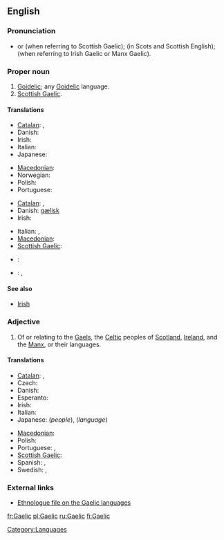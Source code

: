 {{wikipedia|dab=Gaelic}}
{{also|gaèlic}}
==English==

===Pronunciation===
* {{IPA|/gɑːlɪk/}} or {{IPA|/gælɪk/}} (when referring to Scottish Gaelic); {{IPA|/galɪk/}} (in Scots and Scottish English); {{IPA|/geɪlɪk/}} (when referring to Irish Gaelic or Manx Gaelic).
*: {{rhymes|eɪlɪk}}

===Proper noun===
{{en-proper noun}}

# [[Goidelic]]; any [[Goidelic]] language.
# [[Scottish Gaelic]].

====Translations====
{{trans-top|Goidelic}}
* [[Catalan]]: {{t-|ca|goidèlic|m}}, {{t-|ca|gaèlic|m}}
* Danish: {{t|da|gælisk}}
* Irish: {{t|ga|Gaeilis|f|xs=Irish}}
* Italian: {{t-|it|gaelico|m}}
* Japanese: {{t|ja|ゲール語|tr=gēru-go}}
{{trans-mid}}
* [[Macedonian]]: {{t|mk|гелски|m|tr=gélski}}
* Norwegian: {{t|no|gælisk}}
* Polish: {{t-|pl|celt}}
* Portuguese: {{t+|pt|gaélico|m}}
{{trans-bottom}}

{{trans-top|any Goidelic language}}
* [[Catalan]]: {{t-|ca|goidèlic|m}}, {{t-|ca|gaèlic|m}}
* Danish: [[gælisk]]
* Irish: {{t+|ga|Gaeilge|f|xs=Irish}}
{{trans-mid}}
* Italian: {{t-|it|gaelico|m}}, {{t+|it|lingua}} {{t-|it|gaelica|f}}
* [[Macedonian]]: {{t|mk|гелски|m|tr=gélski}}
* [[Scottish Gaelic]]: {{t-|gd|Gàidhlig|f|xs=Scottish Gaelic}}
{{trans-bottom}}

{{trans-see|Scottish Gaelic}}

{{checktrans}}
* {{ttbc|Spanish}}: {{t+|es|gaélico|m}}
* {{ttbc|Swedish}}: {{t-|sv|gaeliska|c}}, {{t|sv|gäliska|c}}

====See also====
* [[Irish]]

===Adjective===
{{en-adj|-}}

# Of or relating to the [[Gael]]s, the [[Celtic]] peoples of [[Scotland]], [[Ireland]], and the [[Manx]], or their languages.

====Translations====
{{trans-top|relating to the Gaels or their language}}
* [[Catalan]]: {{t-|ca|goidèlic}}, {{t-|ca|gaèlic}}
* Czech: {{t-|cs|gaelský}}
* Danish: {{t|da|gælisk}}
* Esperanto: {{t|eo|gaela|xs=Esperanto}}
* Irish: {{t|ga|Gaelach|xs=Irish}}
* Italian: {{t-|it|gaelico|m}}
* Japanese: {{t|ja|ゲール族|tr=gēru-zoku}} (''people''), {{t|ja|ゲール語|tr=gēru-go}} (''language'')
{{trans-mid}}
* [[Macedonian]]: {{t|mk|гелски|m|tr=gélski}}
* Polish: {{t-|pl|celtycki}}
* Portuguese: {{t+|pt|gaélico|m}},  {{t-|pt|gaélica|f}}
* [[Scottish Gaelic]]: {{t-|gd|Gàidhlig|xs=Scottish Gaelic}}
* Spanish: {{t+|es|gaélico|m}}, {{t-|es|gaélica|f}}
* Swedish: {{t|sv|gaelisk}} , {{t|sv|gälisk}}
{{trans-bottom}}

===External links===
* [http://www.ethnologue.com/show_family.asp?subid=90049 Ethnologue file on the Gaelic languages]

[[Category:Languages]]

[[fr:Gaelic]]
[[pl:Gaelic]]
[[ru:Gaelic]]
[[fi:Gaelic]]